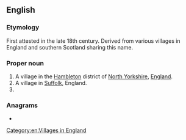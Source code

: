 {{also|snape}}
==English==
{{wikipedia}}

===Etymology===
First attested in the late 18th century. Derived from various villages in England and southern Scotland sharing this name.

===Proper noun===
{{en-proper noun}}

# A village in the [[Hambleton]] district of [[North Yorkshire]], [[England]].
# A village in [[Suffolk]], England.
# {{surname|from=Old English}}

===Anagrams===
* {{anagrams|en|a=aenps|Aspen|NAPEs|aspen|napes|neaps|panes|peans|sneap|spane|spean}}

[[Category:en:Villages in England]]